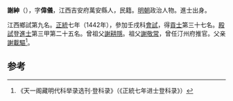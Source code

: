 '''謝紳'''（{{bd|1414年||？}}），字'''偉儀'''，江西吉安府萬安縣人，民籍。[[明朝|明朝]]政治人物。進士出身。

江西鄉試第九名。[[正统_(年号)|正統]]七年（1442年），參加壬戌科[[會試|會試]]，得[[貢士|貢士]]第三十七名。[[殿試|殿試]]登[[進士|進士]]第三甲第二十五名。曾祖父[[謝耕隱|謝耕隱]]。祖父[[謝敬常|謝敬常]]，曾任汀州府推官。父亲[[謝載驅|謝載驅]]<ref>《天一阁藏明代科举录选刊·登科录》（《正統七年进士登科录》）</ref>。

==参考==
{{reflist}}
{{明朝人物小作品}}
{{正統七年壬戌科殿試金榜}}